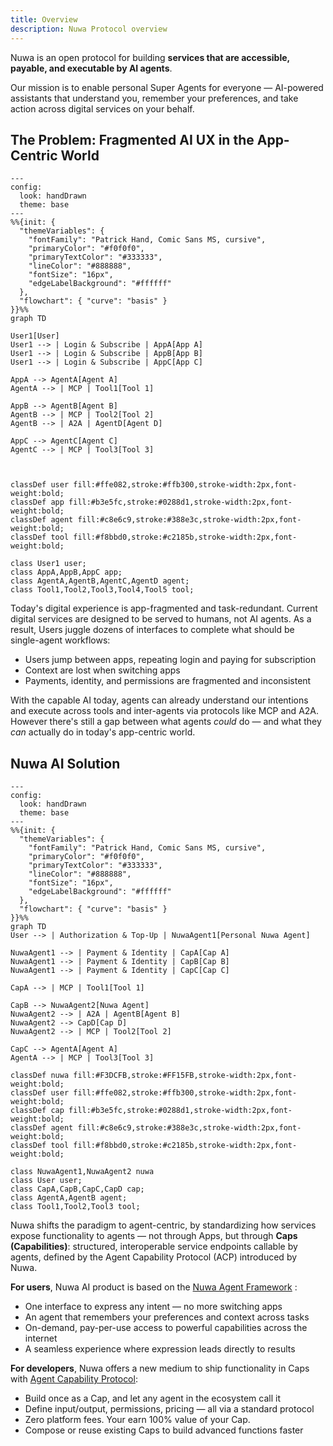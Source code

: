 ```yaml
---
title: Overview
description: Nuwa Protocol overview
---
```


Nuwa is an open protocol for building **services that are accessible, payable, and executable by AI agents**.

Our mission is to enable personal Super Agents for everyone — AI-powered assistants that understand you, remember your preferences, and take action across digital services on your behalf.

## The Problem: Fragmented AI UX in the App-Centric World

```mermaid
---
config:
  look: handDrawn
  theme: base
---
%%{init: {
  "themeVariables": {
    "fontFamily": "Patrick Hand, Comic Sans MS, cursive",
    "primaryColor": "#f0f0f0",
    "primaryTextColor": "#333333",
    "lineColor": "#888888",
    "fontSize": "16px",
    "edgeLabelBackground": "#ffffff"
  },
  "flowchart": { "curve": "basis" }
}}%%
graph TD

User1[User]
User1 --> | Login & Subscribe | AppA[App A]
User1 --> | Login & Subscribe | AppB[App B]
User1 --> | Login & Subscribe | AppC[App C]

AppA --> AgentA[Agent A]
AgentA --> | MCP | Tool1[Tool 1]

AppB --> AgentB[Agent B]
AgentB --> | MCP | Tool2[Tool 2]
AgentB --> | A2A | AgentD[Agent D]

AppC --> AgentC[Agent C]
AgentC --> | MCP | Tool3[Tool 3]



classDef user fill:#ffe082,stroke:#ffb300,stroke-width:2px,font-weight:bold;
classDef app fill:#b3e5fc,stroke:#0288d1,stroke-width:2px,font-weight:bold;
classDef agent fill:#c8e6c9,stroke:#388e3c,stroke-width:2px,font-weight:bold;
classDef tool fill:#f8bbd0,stroke:#c2185b,stroke-width:2px,font-weight:bold;

class User1 user;
class AppA,AppB,AppC app;
class AgentA,AgentB,AgentC,AgentD agent;
class Tool1,Tool2,Tool3,Tool4,Tool5 tool;

```

Today's digital experience is app-fragmented and task-redundant. Current digital services are designed to be served to humans, not AI agents. As a result, Users juggle dozens of interfaces to complete what should be single-agent workflows:

- Users jump between apps, repeating login and paying for subscription
- Context are lost when switching apps
- Payments, identity, and permissions are fragmented and inconsistent

With the capable AI today, agents can already understand our intentions and execute across tools and inter-agents via protocols like MCP and A2A. However there's still a gap between what agents _could_ do — and what they _can_ actually do in today's app-centric world.

## Nuwa AI Solution

```mermaid
---
config:
  look: handDrawn
  theme: base
---
%%{init: {
  "themeVariables": {
    "fontFamily": "Patrick Hand, Comic Sans MS, cursive",
    "primaryColor": "#f0f0f0",
    "primaryTextColor": "#333333",
    "lineColor": "#888888",
    "fontSize": "16px",
    "edgeLabelBackground": "#ffffff"
  },
  "flowchart": { "curve": "basis" }
}}%%
graph TD
User --> | Authorization & Top-Up | NuwaAgent1[Personal Nuwa Agent]

NuwaAgent1 --> | Payment & Identity | CapA[Cap A]
NuwaAgent1 --> | Payment & Identity | CapB[Cap B]
NuwaAgent1 --> | Payment & Identity | CapC[Cap C]

CapA --> | MCP | Tool1[Tool 1]

CapB --> NuwaAgent2[Nuwa Agent]
NuwaAgent2 --> | A2A | AgentB[Agent B]
NuwaAgent2 --> CapD[Cap D]
NuwaAgent2 --> | MCP | Tool2[Tool 2]

CapC --> AgentA[Agent A]
AgentA --> | MCP | Tool3[Tool 3]

classDef nuwa fill:#F3DCFB,stroke:#FF15FB,stroke-width:2px,font-weight:bold;
classDef user fill:#ffe082,stroke:#ffb300,stroke-width:2px,font-weight:bold;
classDef cap fill:#b3e5fc,stroke:#0288d1,stroke-width:2px,font-weight:bold;
classDef agent fill:#c8e6c9,stroke:#388e3c,stroke-width:2px,font-weight:bold;
classDef tool fill:#f8bbd0,stroke:#c2185b,stroke-width:2px,font-weight:bold;

class NuwaAgent1,NuwaAgent2 nuwa
class User user;
class CapA,CapB,CapC,CapD cap;
class AgentA,AgentB agent;
class Tool1,Tool2,Tool3 tool;

```

Nuwa shifts the paradigm to agent-centric, by standardizing how services expose functionality to agents — not through Apps, but through **Caps (Capabilities)**: structured, interoperable service endpoints callable by agents, defined by the Agent Capability Protocol (ACP) introduced by Nuwa.

**For users**, Nuwa AI product is based on the [Nuwa Agent Framework](/nuwa-agent-framework) :

- One interface to express any intent — no more switching apps
- An agent that remembers your preferences and context across tasks
- On-demand, pay-per-use access to powerful capabilities across the internet
- A seamless experience where expression leads directly to results

**For developers**, Nuwa offers a new medium to ship functionality in Caps with [Agent Capability Protocol](/agent-capability-protocol):

- Build once as a Cap, and let any agent in the ecosystem call it
- Define input/output, permissions, pricing — all via a standard protocol
- Zero platform fees. Your earn 100% value of your Cap.
- Compose or reuse existing Caps to build advanced functions faster
